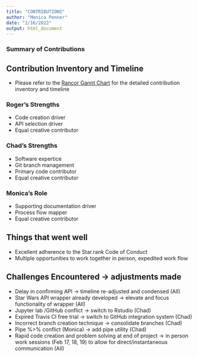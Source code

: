 ```yaml
---
title: "CONTRIBUTIONS"
author: "Monica Penner"
date: "2/16/2022"
output: html_document
---
```


### Summary of Contributions

## Contribution Inventory and Timeline

- Please refer to the [Rancor Gannt Chart](https://github.com/The0therChad/star.rank/blob/main/RancorGanntFeb15Edit.xlsx) for the detailed contribution inventory and timeline 

### Roger's Strengths

- Code creation driver
- API selection driver
- Equal creative contributor 

### Chad's Strengths

- Software expertice
- Git branch management
- Primary code contributor
- Equal creative contributor

### Monica's Role

- Supporting documentation driver 
- Process flow mapper
- Equal creative contributor

## Things that went well

- Excellent adherence to the Star.rank Code of Conduct
- Multiple opportunities to work together in person, expedited work flow

## Challenges Encountered -> adjustments made

- Delay in confirming API -> timeline re-adjusted and condensed (All)
- Star Wars API wrapper already developed -> elevate and focus functionality of wrapper (All)
- Jupyter lab /GitHub conflict -> switch to Rstudio (Chad)
- Expired Travis CI free trial -> switch to GitHub integration system (Chad)
- Incorrect branch creation technique -> consolidate branches (Chad)
- Pipe %>% conflict (Monica) -> add pipe utility (Chad)
- Rapid code creation and problem solving at end of project -> in person work sessions (Feb 17, 18, 19) to allow for direct/instantaneous communication (All)

